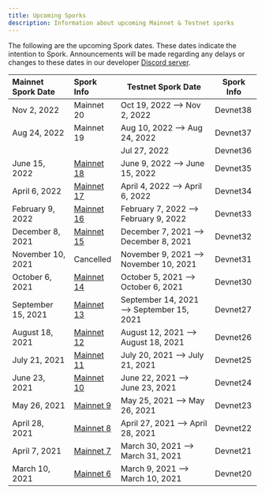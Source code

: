 ```yaml
---
title: Upcoming Sporks
description: Information about upcoming Mainnet & Testnet sporks
---
```


The following are the upcoming Spork dates. These dates indicate the intention to Spork. Announcements will be made regarding any delays or changes to these dates in our developer [Discord server](http://discord.gg/flow).

<div className="spork-table">

| Mainnet Spork Date | Spork Info                                          | Testnet Spork Date                             | Spork Info |
| :----------------- | :---------------------------------------------------| ---------------------------------------------- | ---------- |
| Nov 2, 2022        | Mainnet 20                                          | Oct 19, 2022 —> Nov 2, 2022                    | Devnet38   |
| Aug 24, 2022       | Mainnet 19                                          | Aug 10, 2022 —> Aug 24, 2022                   | Devnet37   |
|                    |                                                     | Jul 27, 2022                                   | Devnet36   |
| June 15, 2022      | [Mainnet 18](past-sporks.mdx#mainnet-18)| June 9, 2022 —> June 15, 2022            | Devnet35   |
| April 6, 2022      | [Mainnet 17](past-sporks.mdx#mainnet-17)| April 4, 2022 —> April 6, 2022           | Devnet34   |
| February 9, 2022   | [Mainnet 16](past-sporks.mdx#mainnet-16)| February 7, 2022 —> February 9, 2022     | Devnet33   |
| December 8, 2021   | [Mainnet 15](past-sporks.mdx#mainnet-15)| December 7, 2021 —> December 8, 2021     | Devnet32   |
| November 10, 2021  | Cancelled                                           | November 9, 2021 —> November 10, 2021    | Devnet31   |
| October 6, 2021    | [Mainnet 14](past-sporks.mdx#mainnet-14)| October 5, 2021 —> October 6, 2021       | Devnet30   |
| September 15, 2021 | [Mainnet 13](past-sporks.mdx#mainnet-13)| September 14, 2021 —> September 15, 2021 | Devnet27   |
| August 18, 2021    | [Mainnet 12](past-sporks.mdx#mainnet-12)| August 12, 2021 —> August 18, 2021       | Devnet26   |
| July 21, 2021      | [Mainnet 11](past-sporks.mdx#mainnet-11)| July 20, 2021 —> July 21, 2021           | Devnet25   |
| June 23, 2021      | [Mainnet 10](past-sporks.mdx#mainnet-10)| June 22, 2021 —> June 23, 2021           | Devnet24   |
| May 26, 2021       | [Mainnet 9](past-sporks.mdx#mainnet-9)  | May 25, 2021 —> May 26, 2021             | Devnet23   |
| April 28, 2021     | [Mainnet 8](past-sporks.mdx#mainnet-8)  | April 27, 2021 —> April 28, 2021         | Devnet22   |
| April 7, 2021      | [Mainnet 7](past-sporks.mdx#mainnet-7)  | March 30, 2021 —> March 31, 2021         | Devnet21   |
| March 10, 2021     | [Mainnet 6](past-sporks.mdx#mainnet-6)  | March 9, 2021 —> March 10, 2021          | Devnet20   |
</div>

